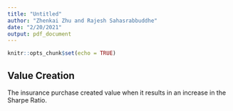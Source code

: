 ```yaml
---
title: "Untitled"
author: "Zhenkai Zhu and Rajesh Sahasrabbuddhe"
date: "2/20/2021"
output: pdf_document
---
```


```r
knitr::opts_chunk$set(echo = TRUE)
```

## Value Creation
The insurance purchase created value when it results in an increase in the Sharpe Ratio. 

\begin{align}
\begin{aligned}
\nonumber \text{Sharpe Ratio}^I &> \text{Sharpe Ratio}^0\\
\nonumber \dfrac{C\times (r_c-r_f)-P^{I} \times(1 + r_c)}{SD(X_{ret})} &> \dfrac{(C-C_{X}^{0})\times (r_c-r_f)}{SD(X)}\\ 
\nonumber C\times (r_c-r_f)-P^{I} \times(1 + r_c) &> \dfrac{SD(X_{ret})}{SD(X)} \times (C-C_{X}^{0})\times (r_c-r_f)\\ 
\nonumber -P^{I} \times(1 + r_c) &> \dfrac{SD(X_{ret})}{SD(X)}\times (C-C_{X}^{0}) \times (r_c-r_f)\\
\nonumber &\mathrel{\phantom{<}} \quad - C \times (r_c-r_f)\\
\nonumber -P^{I} \times(1 + r_c) &> (r_c-r_f) \times \left[\dfrac{SD(X_{ret})}{SD(X)}\times (C-C_{X}^{0}) - C\right]\\
\nonumber P^{I} &< \dfrac{(r_c-r_f)}{(1 + r_c)} \times \left[\dfrac{SD(X_{ret})}{SD(X)}\times (C_{X}^{0}- C) + C\right]\\
\nonumber P^{I} &< \dfrac{(r_c-r_f)}{(1 + r_c)} \times \left[\dfrac{SD(X_{ret})}{SD(X)}\times C_{X}^{0}\right.\\ 
\nonumber &\mathrel{\phantom{<}}\left. \quad - \dfrac{SD(X_{ret})}{SD(X)}\times C + C\right]\\
\nonumber P^{I} &< \dfrac{(r_c-r_f)}{(1 + r_c)} \times \left[\dfrac{SD(X_{ret})}{SD(X)}\times C_{X}^{0}\right.\\
\nonumber &\mathrel{\phantom{<}} \left. \quad - \dfrac{SD(X_{ret})}{SD(X)}\times C + C_{X}^{0} + C_{W}^{0}\right]\\
\nonumber P^{I} &< \dfrac{(r_c-r_f)}{(1 + r_c)} \times C_{X}^{0} + \dfrac{(r_c-r_f)}{(1 + r_c)} \times \left[\dfrac{SD(X_{ret})}{SD(X)}\times C_{X}^{0}\right.\\
\nonumber &\mathrel{\phantom{<}}\left. \quad - \dfrac{SD(X_{ret})}{SD(X)}\times C + C_{W}^{0}\right]\\
\nonumber P^{I} &< \dfrac{(r_c-r_f)}{(1 + r_c)} \times C_{X}^{0} + \dfrac{(r_c-r_f)}{(1 + r_c)} \times \left[\dfrac{SD(X_{ret})}{SD(X)}\times (C - C_{W}^{0})\right.\\
\nonumber &\mathrel{\phantom{<}}\left. \quad - \dfrac{SD(X_{ret})}{SD(X)}\times C + C_{W}^{0}\right]\\
\nonumber P^{I} &< \dfrac{(r_c-r_f)}{(1 + r_c)} \times C_{X}^{0} + \dfrac{(r_c-r_f)}{(1 + r_c)} \times \left[\dfrac{SD(X_{ret})}{SD(X)}\times (-C_{W}^{0})  + C_{W}^{0}\right]\\ 
P^{I} &< \dfrac{(r_c-r_f)}{(1 + r_c)} \times C_{X}^{0} + \dfrac{(r_c-r_f)}{(1 + r_c)} \times C_{W}^{0} \times \left[1 - \dfrac{SD(X_{ret})}{SD(X)}\right] \label{final}
\end{aligned}
\end{align}
